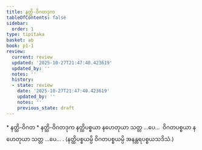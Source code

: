 ```yaml
---
title: နတ္ထိ-ဝိဂတဒုက
tableOfContents: false
sidebar:
  order: 1
type: tipitaka
basket: ab
book: p1-1
review:
  current: review
  updated: '2025-10-27T21:47:40.423619'
  updated_by: ''
  notes: ''
  history:
  - state: review
    date: '2025-10-27T21:47:40.423619'
    updated_by: ''
    notes: ''
    previous_state: draft
---
```



<ReviewStatus review={frontmatter.review} showDetails={true} />

<HypothesisAnnotation frontmatter={frontmatter} />

<DynamicBreadcrumb />

<Paragraph type="center" book="p1-1">
* နတ္ထိ-ဝိဂတ
</Paragraph>

<Paragraph type="center" book="p1-1">
* နတ္ထိ-ဝိဂတဒုက
</Paragraph>

<Division number="493" book="p1-1" e="ch" v="36" p="179">

<Paragraph number="1692" book="p1-1">
နတ္ထိပစ္စယာ နဟေတုယာ သတ္တ …ပေ…  ဝိဂတပစ္စယာ နဟေတုယာ သတ္တ …ပေ… . (နတ္ထိပစ္စယမ္ပိ ဝိဂတပစ္စယမ္ပိ အနန္တရပစ္စယသဒိသံ.)
</Paragraph>
</Division>
